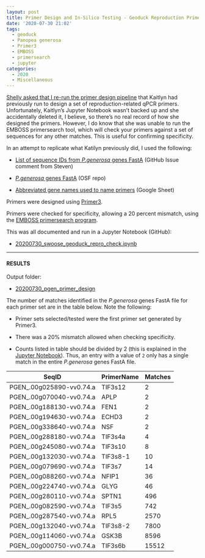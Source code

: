 ```yaml
---
layout: post
title: Primer Design and In-Silico Testing - Geoduck Reproduction Primers
date: '2020-07-30 21:02'
tags:
  - geoduck
  - Panopea generosa
  - Primer3
  - EMBOSS
  - primersearch
  - jupyter
categories:
  - 2020
  - Miscellaneous
---
```

[Shelly asked that I re-run the primer design pipeline](https://github.com/RobertsLab/resources/issues/974) that Kaitlyn had previously run to design a set of reproduction-related qPCR primers. Unfortunately, Kaitlyn's Jupyter Notebook wasn't backed up and she accidentally deleted it, I believe, so there's no real record of how she designed the primers. However, I do know that she was unable to run the EMBOSS primersearch tool, which will check your primers against a set of sequences for any other matches. This is useful for confirming specificity.

In an attempt to replicate what Katilyn previously did, I used the following:

- [List of sequence IDs from _P.generosa_ genes FastA](https://github.com/RobertsLab/resources/issues/822#issuecomment-572313717) (GitHub Issue comment from Steven)

- [_P.generosa_ genes FastA](https://osf.io/ct623/) (OSF repo)

- [Abbreviated gene names used to name primers](https://docs.google.com/spreadsheets/d/1vkUQvqNUN-9ntv0NoVDAtD8zA-p9e3xosGwsWSFV0qk/edit#gid=0) (Google Sheet)


Primers were designed using [Primer3](https://sourceforge.net/projects/primer3/files/primer3/).

Primers were checked for specificity, allowing a 20 percent mismatch, using the [EMBOSS primersearch program](http://emboss.open-bio.org/rel/rel6/apps/primersearch.html).

This was all documented and run in a Jupyter Notebook (GitHub):

- [20200730_swoose_geoduck_repro_check.ipynb](https://github.com/RobertsLab/code/blob/master/notebooks/sam/20200730_swoose_geoduck_repro_check.ipynb)

---

#### RESULTS

Output folder:

- [20200730_pgen_primer_design](https://gannet.fish.washington.edu/Atumefaciens/20200730_pgen_primer_design/)

The number of matches identified in the _P.generosa_ genes FastA file for each primer set are in the table below. Note the following:

- Primer sets selected/tested were the first primer set generated by Primer3.

- There was a 20% mismatch allowed when checking specificity.

- Counts listed in table should be divided by 2 (this is explained in the [Jupyter Notebook]((https://github.com/RobertsLab/code/blob/master/notebooks/sam/20200730_swoose_geoduck_repro_check.ipynb))). Thus, an entry with a value of `2` only has a single match in the entire _P.generosa_ genes FastA file.

| SeqID                    | PrimerName | Matches |
|--------------------------|------------|---------|
| PGEN_.00g025890-vv0.74.a | TIF3s12    | 2       |
| PGEN_.00g070040-vv0.74.a | APLP       | 2       |
| PGEN_.00g188130-vv0.74.a | FEN1       | 2       |
| PGEN_.00g194630-vv0.74.a | ECHD3      | 2       |
| PGEN_.00g338640-vv0.74.a | NSF        | 2       |
| PGEN_.00g288180-vv0.74.a | TIF3s4a    | 4       |
| PGEN_.00g245080-vv0.74.a | TIF3s10    | 8       |
| PGEN_.00g132030-vv0.74.a | TIF3s8-1   | 10      |
| PGEN_.00g079690-vv0.74.a | TIF3s7     | 14      |
| PGEN_.00g088260-vv0.74.a | NFIP1      | 36      |
| PGEN_.00g224740-vv0.74.a | GLYG       | 46      |
| PGEN_.00g280110-vv0.74.a | SPTN1      | 496     |
| PGEN_.00g082590-vv0.74.a | TIF3s5     | 742     |
| PGEN_.00g287540-vv0.74.a | RPL5       | 2570    |
| PGEN_.00g132040-vv0.74.a | TIF3s8-2   | 7800    |
| PGEN_.00g114060-vv0.74.a | GSK3B      | 8596    |
| PGEN_.00g000750-vv0.74.a | TIF3s6b    | 15512   |
